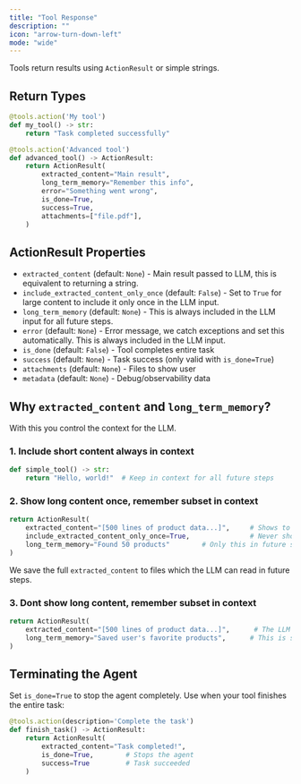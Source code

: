 ```yaml
---
title: "Tool Response"
description: ""
icon: "arrow-turn-down-left"
mode: "wide"
---
```


Tools return results using `ActionResult` or simple strings.

## Return Types

```python
@tools.action('My tool')
def my_tool() -> str:
    return "Task completed successfully"

@tools.action('Advanced tool')
def advanced_tool() -> ActionResult:
    return ActionResult(
        extracted_content="Main result",
        long_term_memory="Remember this info",
        error="Something went wrong",
        is_done=True,
        success=True,
        attachments=["file.pdf"],
    )
```

## ActionResult Properties

- `extracted_content` (default: `None`) - Main result passed to LLM, this is equivalent to returning a string.
- `include_extracted_content_only_once` (default: `False`) - Set to `True` for large content to include it only once in the LLM input.
- `long_term_memory` (default: `None`) - This is always included in the LLM input for all future steps.
- `error` (default: `None`) - Error message, we catch exceptions and set this automatically. This is always included in the LLM input.
- `is_done` (default: `False`) - Tool completes entire task
- `success` (default: `None`) - Task success (only valid with `is_done=True`)
- `attachments` (default: `None`) - Files to show user
- `metadata` (default: `None`) - Debug/observability data

## Why `extracted_content` and `long_term_memory`?
With this you control the context for the LLM.

### 1. Include short content always in context
```python
def simple_tool() -> str:
    return "Hello, world!"  # Keep in context for all future steps 
```

### 2. Show long content once, remember subset in context
```python
return ActionResult(
    extracted_content="[500 lines of product data...]",     # Shows to LLM once
    include_extracted_content_only_once=True,               # Never show full output again
    long_term_memory="Found 50 products"        # Only this in future steps
)
```
We save the full `extracted_content` to files which the LLM can read in future steps.

### 3. Dont show long content, remember subset in context
```python
return ActionResult(
    extracted_content="[500 lines of product data...]",      # The LLM never sees this because `long_term_memory` overrides it and `include_extracted_content_only_once` is not used
    long_term_memory="Saved user's favorite products",      # This is shown to the LLM in future steps
)
```

## Terminating the Agent

Set `is_done=True` to stop the agent completely. Use when your tool finishes the entire task:

```python
@tools.action(description='Complete the task')
def finish_task() -> ActionResult:
    return ActionResult(
        extracted_content="Task completed!",
        is_done=True,        # Stops the agent
        success=True         # Task succeeded 
    )
```


